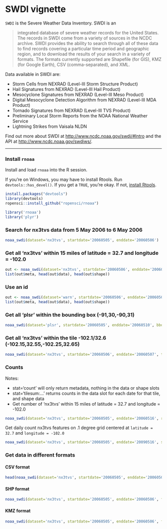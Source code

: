 <!--
%\VignetteEngine{knitr::knitr}
%\VignetteIndexEntry{SWDI vignette}
-->

SWDI vignette
======

`SWDI` is the Severe Weather Data Inventory. SWDI is an

> integrated database of severe weather records for the United States. The records in SWDI come from a variety of sources in the NCDC archive. SWDI provides the ability to search through all of these data to find records covering a particular time period and geographic region, and to download the results of your search in a variety of formats. The formats currently supported are Shapefile (for GIS), KMZ (for Google Earth), CSV (comma-separated), and XML.

Data available in SWDI are:

* Storm Cells from NEXRAD (Level-III Storm Structure Product)
* Hail Signatures from NEXRAD (Level-III Hail Product)
* Mesocyclone Signatures from NEXRAD (Level-III Meso Product)
* Digital Mesocyclone Detection Algorithm from NEXRAD (Level-III MDA Product)
* Tornado Signatures from NEXRAD (Level-III TVS Product)
* Preliminary Local Storm Reports from the NOAA National Weather Service
* Lightning Strikes from Vaisala NLDN

Find out more about SWDI at [http://www.ncdc.noaa.gov/swdi/#Intro](http://www.ncdc.noaa.gov/swdi/#Intro) and the API at [http://www.ncdc.noaa.gov/swdiws/](http://www.ncdc.noaa.gov/swdiws/).

********************

### Install `rnoaa`

Install and load `rnoaa` into the R session.

If you're on Windows, you may have to install Rtools. Run `devtools::has_devel()`. If you get a `TRUE`, you're okay. If not, [install Rtools](http://cran.r-project.org/bin/windows/Rtools/).

```r
install.packages("devtools")
library(devtools)
ropensci::install_github("ropensci/rnoaa")
```

```r
library('rnoaa')
library('plyr')
```

### Search for nx3tvs data from 5 May 2006 to 6 May 2006

```r
noaa_swdi(dataset='nx3tvs', startdate='20060505', enddate='20060506')
```

### Get all 'nx3tvs' within 15 miles of latitude = 32.7 and longitude = -102.0

```r
out <- noaa_swdi(dataset='nx3tvs', startdate='20060506', enddate='20060507', radius=15, center=c(-102.0,32.7))
list(out$meta, head(out$data), head(out$shape))
```

### Use an id

```r
out <- noaa_swdi(dataset='warn', startdate='20060506', enddate='20060507', id=533623)
list(out$meta, head(out$data), head(out$shape))
```

### Get all 'plsr' within the bounding box (-91,30,-90,31)

```r
noaa_swdi(dataset='plsr', startdate='20060505', enddate='20060510', bbox=c(-91,30,-90,31))
```

### Get all 'nx3tvs' within the tile -102.1/32.6 (-102.15,32.55,-102.25,32.65)

```r
noaa_swdi(dataset='nx3tvs', startdate='20060506', enddate='20060507', tile=c(-102.12,32.62))
```

### Counts

Notes: 

* stat='count' will only return metadata, nothing in the data or shape slots
* stat='tilesum:...' returns counts in the data slot for each date for that tile, and shape data
* Get number of 'nx3tvs' within 15 miles of latitude = 32.7 and longitude = -102.0

```r
noaa_swdi(dataset='nx3tvs', startdate='20060505', enddate='20060516', radius=15, center=c(-102.0,32.7), stat='count')
```

Get daily count nx3tvs features on .1 degree grid centered at `latitude = 32.7` and `longitude = -102.0`

```r
noaa_swdi(dataset='nx3tvs', startdate='20060505', enddate='20090516', stat='tilesum:-102.0,32.7')
```

### Get data in different formats

#### CSV format

```r
head(noaa_swdi(dataset='nx3tvs', startdate='20060505', enddate='20060506', format='csv')$data)
```

#### SHP format

```r
noaa_swdi(dataset='nx3tvs', startdate='20060505', enddate='20060506', format='shp', filepath='myfile')
```

#### KMZ format

```r
noaa_swdi(dataset='nx3tvs', startdate='20060505', enddate='20060506', format='kmz', radius=15, filepath='myfile.kmz')
```
